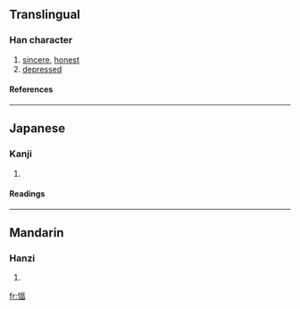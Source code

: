 ==Translingual==
===Han character===
{{Han char|rn=61|rad=心|as=09|sn=12|four=9106<sub>6</sub>|canj=心一口田 (PMRW), X心一口田 (XPMRW)}}
# [[sincere]], [[honest]]
# [[depressed]]
====References====
{{Han ref|kx=0394.160|dkj=10916|dj=0730.230|hdz=42326.090|uh=610A|ud=24842|bh=D941|bd=55617}}
----
==Japanese==
===Kanji===
{{ja-kanji|grade=|rs=心09}}
# {{defn|Japanese}} 
====Readings====
{{ja-readings|on=[[ひょく]] (hyoku), [[ひき]] (hiki), [[ふく]] (fuku)|kun=[[まこと]] (makoto)}}
----
==Mandarin==
===Hanzi===
{{cmn-hanzi|pin=[[bì]] (bi4), [[qì]] (qi4)|wg=pi<sup>4</sup>, ch'i<sup>4</sup>}}
# {{defn|Mandarin}}

[[fr:愊]]
